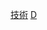 {{Catnav|頁面分類|人类社会|生活|文化|电影}}
{{Catnav|頁面分類|人类社会|生活|娱乐|电影}}
{{Catnav|頁面分類|人类社会|文化|艺术|电影}}
{{Catnav|頁面分類|人类社会|文化|电影|電影製作}}
{{Catnav|頁面分類|人类社会|文化|电影}}
{{Catnav|頁面分類|人类社会|文化|娱乐|电影}}
{{Catnav|頁面分類|人类社会|媒体|大眾媒體|电影}}
{{Catnav|頁面分類|人文學科|艺术|視覺藝術|电影}}
{{Catnav|頁面分類|人文學科|艺术|电影|電影製作}}
{{Catnav|頁面分類|人文學科|艺术|电影}}
{{Commonscat|Film techniques}}

[[Category:電影製作|技術]]
[[Category:藝術技巧|D]]